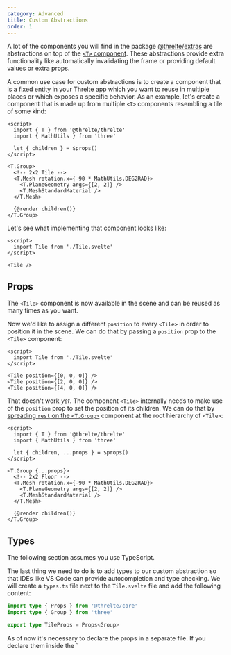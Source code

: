 ```yaml
---
category: Advanced
title: Custom Abstractions
order: 1
---
```


A lot of the components you will find in the package
[@threlte/extras](/docs/reference/extras/getting-started) are abstractions on
top of the [`<T>` component](/docs/reference/core/t). These abstractions provide
extra functionality like automatically invalidating the frame or providing
default values or extra props.

A common use case for custom abstractions is to create a component that is a
fixed entity in your Threlte app which you want to reuse in multiple places or
which exposes a specific behavior. As an example, let's create a component that
is made up from multiple `<T>` components resembling a tile of some kind:

```svelte title="Tile.svelte"
<script>
  import { T } from '@threlte/threlte'
  import { MathUtils } from 'three'

  let { children } = $props()
</script>

<T.Group>
  <!-- 2x2 Tile -->
  <T.Mesh rotation.x={-90 * MathUtils.DEG2RAD}>
    <T.PlaneGeometry args={[2, 2]} />
    <T.MeshStandardMaterial />
  </T.Mesh>

  {@render children()}
</T.Group>
```

Let's see what implementing that component looks like:

```svelte title="Scene.svelte"
<script>
  import Tile from './Tile.svelte'
</script>

<Tile />
```

## Props

The `<Tile>` component is now available in the scene and can be reused as many
times as you want.

Now we'd like to assign a different `position` to every `<Tile>` in order to
position it in the scene. We can do that by passing a `position` prop to the
`<Tile>` component:

```svelte title="Scene.svelte"
<script>
  import Tile from './Tile.svelte'
</script>

<Tile position={[0, 0, 0]} />
<Tile position={[2, 0, 0]} />
<Tile position={[4, 0, 0]} />
```

That doesn't work _yet_. The component `<Tile>` internally needs to make use of
the `position` prop to set the position of its children. We can do that by
[spreading `rest` on the `<T.Group>`](https://svelte.dev/docs/svelte/$props#Rest-props)
component at the root hierarchy of `<Tile>`:

```svelte title="Tile.svelte" {5}m
<script>
  import { T } from '@threlte/threlte'
  import { MathUtils } from 'three'

  let { children, ...props } = $props()
</script>

<T.Group {...props}>
  <!-- 2x2 Floor -->
  <T.Mesh rotation.x={-90 * MathUtils.DEG2RAD}>
    <T.PlaneGeometry args={[2, 2]} />
    <T.MeshStandardMaterial />
  </T.Mesh>

  {@render children()}
</T.Group>
```

## Types

<Tip type="info">The following section assumes you use TypeScript.</Tip>

The last thing we need to do is to add types to our custom abstraction so that
IDEs like VS Code can provide autocompletion and type checking. We will create a
`types.ts` file next to the `Tile.svelte` file and add the following content:

```ts title="types.ts"
import type { Props } from '@threlte/core'
import type { Group } from 'three'

export type TileProps = Props<Group>
```

<Tip type="tip">
  As of now it's necessary to declare the props in a separate file.
	If you declare them inside the `<script>` block, the Svelte compiler
	flattens the resulting type, removing JSDoc comments and possibly
	breaking it.
</Tip>

The generic type `Props<Type>` is a utility type that extracts all possible
props that a `<T>` component accepts – in this case `<T.Group>`. It also creates
a _bindable `ref` prop_ that can be used to bind to the group created by the
`<T.Group>` component.

We need to import the `TileProps` type in our `Tile.svelte` file and make use of
the `ref` prop. For that we:

- Add the `lang="ts"` attribute to the `<script>` block
- Import the `TileProps` type
- Add the bindable prop `ref` to the props
- Bind `ref` to the bindable prop `ref` of the root `<T.Group>` component
- Pass `ref` to the `children()` block

```svelte title="Tile.svelte" {4,11}+ {1,6,19}m
<script lang="ts">
  import { T } from '@threlte/threlte'
  import { MathUtils } from 'three'
  import type { TileProps } from './types'

  let { children, ref = $bindable(), ...props }: TileProps = $props()
</script>

<T.Group
  {...props}
  bind:ref
>
  <!-- 2x2 Floor -->
  <T.Mesh rotation.x={-90 * MathUtils.DEG2RAD}>
    <T.PlaneGeometry args={[2, 2]} />
    <T.MeshStandardMaterial />
  </T.Mesh>

  {@render children({ ref })}
</T.Group>
```

Now we can use the `<Tile>` component in our scene and get autocompletion and
type checking.

```svelte title="Scene.svelte"
<script>
  import Tile from './Tile.svelte'
  import { TransformControls } from '@threlte/extras'
</script>

<Tile position={[2, 0, 2]}>
  {#snippet children({ ref })}
    <TransformControls object={ref} />
  {/snippet}
</Tile>
```
